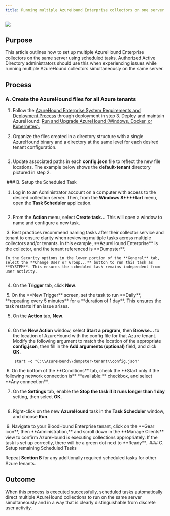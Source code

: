 ```yaml
---
title: Running multiple AzureHound Enterprise collectors on one server with Scheduled Tasks
---
```


<Frame>
  <img src="/hc/article_attachments/18246479746331.png"/>
</Frame>

## Purpose

This article outlines how to set up multiple AzureHound Enterprise collectors on the same server using scheduled tasks. Authorized Active Directory administrators should use this when experiencing issues while running multiple AzureHound collectors simultaneously on the same server.

## Process

### A. Create the AzureHound files for all Azure tenants

1.  Follow the [AzureHound Enterprise System Requirements and Deployment Process](/hc/en-us/articles/AzureHound-Enterprise-System-Requirements-and-Deployment-Process) through deployment in step 3. Deploy and maintain AzureHound: [Run and Upgrade AzureHound (Windows, Docker, or Kubernetes).](/hc/en-us/articles/Install-and-Upgrade-AzureHound-Windows-Docker-or-Kubernetes)

2.  Organize the files created in a directory structure with a single AzureHound binary and a directory at the same level for each desired tenant configuration.
<Frame>
  <img src="/hc/images/image-174.png" alt=""/>
</Frame>

3.  Update associated paths in each **config.json** file to reflect the new file locations. The example below shows the **default-tenant** directory pictured in step 2.
<Frame>
  <img src="/hc/images/image-175.png" alt=""/>
</Frame>
### B. Setup the Scheduled Task

1.  Log in to an Administrator account on a computer with access to the desired collection server. Then, from the **Windows S****tart** menu, open the **Task Scheduler** application.
<Frame>
  <img src="/hc/images/image-176.png" alt=""/>
</Frame>

2.  From the **Action** menu, select **Create task…** This will open a window to name and configure a new task.
<Frame>
  <img src="/hc/images/image-177.png" alt=""/>
</Frame>
3.  Best practices recommend naming tasks after their collector service and tenant to ensure clarity when reviewing multiple tasks across multiple collectors and/or tenants. In this example, **AzureHound Enterprise** is the collector, and the tenant referenced is **Dumpster**.

    In the Security options in the lower portion of the **General** tab, select the **Change User or Group...** button to run this task as **SYSTEM**. This ensures the scheduled task remains independent from user activity.
<Frame>
  <img src="/hc/images/image-178.png" alt=""/>
</Frame>

4.  On the **Trigger** tab, click **New**.
<Frame>
  <img src="/hc/images/image-179.png" alt=""/>
</Frame>
5.  On the **New Trigger** screen, set the task to run **Daily**, **repeating every 5 minutes** for a **duration of 1 day**. This ensures the task restarts if an issue arises.
<Frame>
  <img src="/hc/images/image-180.png" alt=""/>
</Frame>

5.  On the **Action** tab, **New**.
<Frame>
  <img src="/hc/images/image-181.png" alt=""/>
</Frame>

6.  On the **New Action** window, select **Start a program**, then **Browse...** to the location of AzureHound with the config file for that Azure tenant. Modify the following argument to match the location of the appropriate **config.json**, then fill in the **Add arguments (optional)** field, and click **OK**.
```
    start -c "C:\\AzureHound\\dumpster-tenant\\config.json"
```
<Frame>
  <img src="/hc/images/image-182.png" alt=""/>
</Frame>
6.  On the bottom of the **Conditions** tab, check the **Start only if the following network connection is** **available:** checkbox, and select **Any connection**.
<Frame>
  <img src="/hc/images/image-183.png" alt=""/>
</Frame>

7.  On the **Settings** tab, enable the **Stop the task if it runs longer than 1 day** setting, then select **OK**.
<Frame>
  <img src="/hc/images/image-184.png" alt=""/>
</Frame>

8.  Right-click on the new **AzureHound** task in the **Task Scheduler** window, and choose **Run**.
<Frame>
  <img src="/hc/images/image-185.png" alt=""/>
</Frame>
9.  Navigate to your BloodHound Enterprise tenant, click on the **Gear icon**, then **Administration,** and scroll down in the **Manage Clients** view to confirm AzureHound is executing collections appropriately. If the task is set up correctly, there will be a green dot next to **Ready**.
<Frame>
  <img src="/hc/images/image-186.png" alt=""/>
</Frame>
### C. Setup remaining Scheduled Tasks

Repeat **Section B** for any additionally required scheduled tasks for other Azure tenants.

## Outcome

When this process is executed successfully, scheduled tasks automatically direct multiple AzureHound collections to run on the same server simultaneously and in a way that is clearly distinguishable from discrete user activity.
<Frame>
  <img src="/hc/images/image-187.png" alt=""/>
</Frame>
